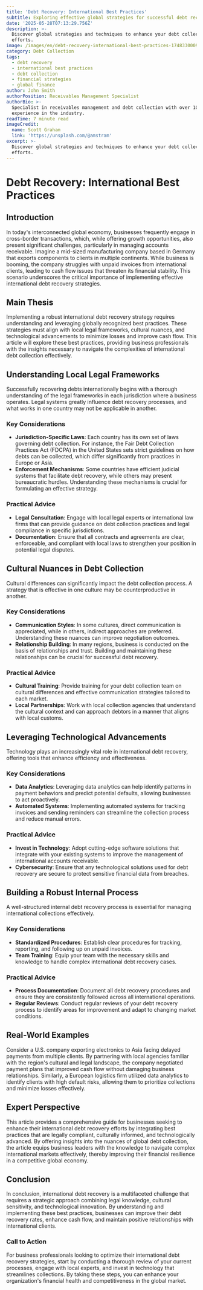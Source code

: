 ```yaml
---
title: 'Debt Recovery: International Best Practices'
subtitle: Exploring effective global strategies for successful debt recovery
date: '2025-05-28T07:13:29.756Z'
description: >-
  Discover global strategies and techniques to enhance your debt collection
  efforts.
image: /images/en/debt-recovery-international-best-practices-1748330009440.jpg
category: Debt Collection
tags:
  - debt recovery
  - international best practices
  - debt collection
  - financial strategies
  - global finance
author: John Smith
authorPosition: Receivables Management Specialist
authorBio: >-
  Specialist in receivables management and debt collection with over 10 years of
  experience in the industry.
readTime: 7 minute read
imageCredit:
  name: Scott Graham
  link: 'https://unsplash.com/@amstram'
excerpt: >-
  Discover global strategies and techniques to enhance your debt collection
  efforts.
---
```

# Debt Recovery: International Best Practices

## Introduction

In today's interconnected global economy, businesses frequently engage in cross-border transactions, which, while offering growth opportunities, also present significant challenges, particularly in managing accounts receivable. Imagine a mid-sized manufacturing company based in Germany that exports components to clients in multiple continents. While business is booming, the company struggles with unpaid invoices from international clients, leading to cash flow issues that threaten its financial stability. This scenario underscores the critical importance of implementing effective international debt recovery strategies. 

## Main Thesis

Implementing a robust international debt recovery strategy requires understanding and leveraging globally recognized best practices. These strategies must align with local legal frameworks, cultural nuances, and technological advancements to minimize losses and improve cash flow. This article will explore these best practices, providing business professionals with the insights necessary to navigate the complexities of international debt collection effectively.

## Understanding Local Legal Frameworks

Successfully recovering debts internationally begins with a thorough understanding of the legal frameworks in each jurisdiction where a business operates. Legal systems greatly influence debt recovery processes, and what works in one country may not be applicable in another.

### Key Considerations

- **Jurisdiction-Specific Laws**: Each country has its own set of laws governing debt collection. For instance, the Fair Debt Collection Practices Act (FDCPA) in the United States sets strict guidelines on how debts can be collected, which differ significantly from practices in Europe or Asia.
- **Enforcement Mechanisms**: Some countries have efficient judicial systems that facilitate debt recovery, while others may present bureaucratic hurdles. Understanding these mechanisms is crucial for formulating an effective strategy.

### Practical Advice

- **Legal Consultation**: Engage with local legal experts or international law firms that can provide guidance on debt collection practices and legal compliance in specific jurisdictions.
- **Documentation**: Ensure that all contracts and agreements are clear, enforceable, and compliant with local laws to strengthen your position in potential legal disputes.

## Cultural Nuances in Debt Collection

Cultural differences can significantly impact the debt collection process. A strategy that is effective in one culture may be counterproductive in another.

### Key Considerations

- **Communication Styles**: In some cultures, direct communication is appreciated, while in others, indirect approaches are preferred. Understanding these nuances can improve negotiation outcomes.
- **Relationship Building**: In many regions, business is conducted on the basis of relationships and trust. Building and maintaining these relationships can be crucial for successful debt recovery.

### Practical Advice

- **Cultural Training**: Provide training for your debt collection team on cultural differences and effective communication strategies tailored to each market.
- **Local Partnerships**: Work with local collection agencies that understand the cultural context and can approach debtors in a manner that aligns with local customs.

## Leveraging Technological Advancements

Technology plays an increasingly vital role in international debt recovery, offering tools that enhance efficiency and effectiveness.

### Key Considerations

- **Data Analytics**: Leveraging data analytics can help identify patterns in payment behaviors and predict potential defaults, allowing businesses to act proactively.
- **Automated Systems**: Implementing automated systems for tracking invoices and sending reminders can streamline the collection process and reduce manual errors.

### Practical Advice

- **Invest in Technology**: Adopt cutting-edge software solutions that integrate with your existing systems to improve the management of international accounts receivable.
- **Cybersecurity**: Ensure that any technological solutions used for debt recovery are secure to protect sensitive financial data from breaches.

## Building a Robust Internal Process

A well-structured internal debt recovery process is essential for managing international collections effectively.

### Key Considerations

- **Standardized Procedures**: Establish clear procedures for tracking, reporting, and following up on unpaid invoices.
- **Team Training**: Equip your team with the necessary skills and knowledge to handle complex international debt recovery cases.

### Practical Advice

- **Process Documentation**: Document all debt recovery procedures and ensure they are consistently followed across all international operations.
- **Regular Reviews**: Conduct regular reviews of your debt recovery process to identify areas for improvement and adapt to changing market conditions.

## Real-World Examples

Consider a U.S. company exporting electronics to Asia facing delayed payments from multiple clients. By partnering with local agencies familiar with the region's cultural and legal landscape, the company negotiated payment plans that improved cash flow without damaging business relationships. Similarly, a European logistics firm utilized data analytics to identify clients with high default risks, allowing them to prioritize collections and minimize losses effectively.

## Expert Perspective

This article provides a comprehensive guide for businesses seeking to enhance their international debt recovery efforts by integrating best practices that are legally compliant, culturally informed, and technologically advanced. By offering insights into the nuances of global debt collection, the article equips business leaders with the knowledge to navigate complex international markets effectively, thereby improving their financial resilience in a competitive global economy.

## Conclusion

In conclusion, international debt recovery is a multifaceted challenge that requires a strategic approach combining legal knowledge, cultural sensitivity, and technological innovation. By understanding and implementing these best practices, businesses can improve their debt recovery rates, enhance cash flow, and maintain positive relationships with international clients. 

### Call to Action

For business professionals looking to optimize their international debt recovery strategies, start by conducting a thorough review of your current processes, engage with local experts, and invest in technology that streamlines collections. By taking these steps, you can enhance your organization's financial health and competitiveness in the global market.

